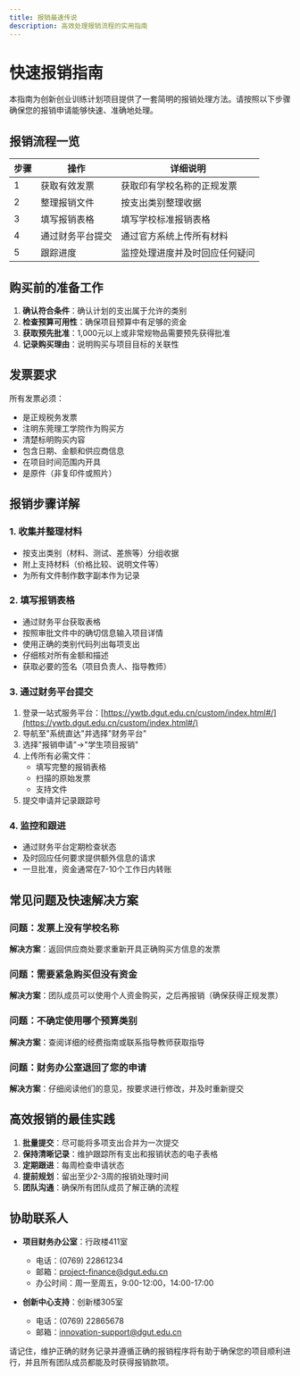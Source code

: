 ```yaml
---
title: 报销最速传说
description: 高效处理报销流程的实用指南
---
```


# 快速报销指南

本指南为创新创业训练计划项目提供了一套简明的报销处理方法。请按照以下步骤确保您的报销申请能够快速、准确地处理。

## 报销流程一览

| 步骤 | 操作 | 详细说明 |
|------|--------|---------|
| 1 | 获取有效发票 | 获取印有学校名称的正规发票 |
| 2 | 整理报销文件 | 按支出类别整理收据 |
| 3 | 填写报销表格 | 填写学校标准报销表格 |
| 4 | 通过财务平台提交 | 通过官方系统上传所有材料 |
| 5 | 跟踪进度 | 监控处理进度并及时回应任何疑问 |

## 购买前的准备工作

1. **确认符合条件**：确认计划的支出属于允许的类别
2. **检查预算可用性**：确保项目预算中有足够的资金
3. **获取预先批准**：1,000元以上或非常规物品需要预先获得批准
4. **记录购买理由**：说明购买与项目目标的关联性

## 发票要求

所有发票必须：

- 是正规税务发票
- 注明东莞理工学院作为购买方
- 清楚标明购买内容
- 包含日期、金额和供应商信息
- 在项目时间范围内开具
- 是原件（非复印件或照片）

## 报销步骤详解

### 1. 收集并整理材料

- 按支出类别（材料、测试、差旅等）分组收据
- 附上支持材料（价格比较、说明文件等）
- 为所有文件制作数字副本作为记录

### 2. 填写报销表格

- 通过财务平台获取表格
- 按照审批文件中的确切信息输入项目详情
- 使用正确的类别代码列出每项支出
- 仔细核对所有金额和描述
- 获取必要的签名（项目负责人、指导教师）

### 3. 通过财务平台提交

1. 登录一站式服务平台：[https://ywtb.dgut.edu.cn/custom/index.html#/](https://ywtb.dgut.edu.cn/custom/index.html#/)
2. 导航至"系统直达"并选择"财务平台"
3. 选择"报销申请"→"学生项目报销"
4. 上传所有必需文件：
   - 填写完整的报销表格
   - 扫描的原始发票
   - 支持文件
5. 提交申请并记录跟踪号

### 4. 监控和跟进

- 通过财务平台定期检查状态
- 及时回应任何要求提供额外信息的请求
- 一旦批准，资金通常在7-10个工作日内转账

## 常见问题及快速解决方案

### 问题：发票上没有学校名称
**解决方案**：返回供应商处要求重新开具正确购买方信息的发票

### 问题：需要紧急购买但没有资金
**解决方案**：团队成员可以使用个人资金购买，之后再报销（确保获得正规发票）

### 问题：不确定使用哪个预算类别
**解决方案**：查阅详细的经费指南或联系指导教师获取指导

### 问题：财务办公室退回了您的申请
**解决方案**：仔细阅读他们的意见，按要求进行修改，并及时重新提交

## 高效报销的最佳实践

1. **批量提交**：尽可能将多项支出合并为一次提交
2. **保持清晰记录**：维护跟踪所有支出和报销状态的电子表格
3. **定期跟进**：每周检查申请状态
4. **提前规划**：留出至少2-3周的报销处理时间
5. **团队沟通**：确保所有团队成员了解正确的流程

## 协助联系人

- **项目财务办公室**：行政楼411室
  - 电话：(0769) 22861234
  - 邮箱：project-finance@dgut.edu.cn
  - 办公时间：周一至周五，9:00-12:00，14:00-17:00

- **创新中心支持**：创新楼305室
  - 电话：(0769) 22865678
  - 邮箱：innovation-support@dgut.edu.cn

请记住，维护正确的财务记录并遵循正确的报销程序将有助于确保您的项目顺利进行，并且所有团队成员都能及时获得报销款项。 